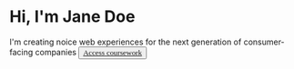 # Hi, I'm Jane Doe

I'm creating noice web experiences for the next generation of consumer-facing companies <button class="btn default" ><a href="http://localhost:8001" target="_blank" style="font-family: 'Dancing Script';">Access coursework</a></button>


